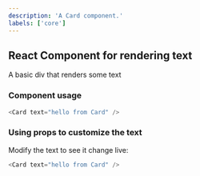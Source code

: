 ```yaml
---
description: 'A Card component.'
labels: ['core']
---
```



## React Component for rendering text

A basic div that renders some text

### Component usage
```js
<Card text="hello from Card" />
```

### Using props to customize the text

Modify the text to see it change live:
```js live
<Card text="hello from Card" />
```
